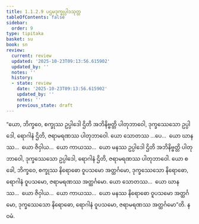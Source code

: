 ```yaml
---
title: 1.1.2.9 ပဌမဒုက္ခုပ္ပါဒသုတ္တ
tableOfContents: false
sidebar:
  order: 9
type: tipitaka
basket: su
book: sn
review:
  current: review
  updated: '2025-10-23T09:13:56.615902'
  updated_by: ''
  notes: ''
  history:
  - state: review
    date: '2025-10-23T09:13:56.615902'
    updated_by: ''
    notes: ''
    previous_state: draft
---
```



<ReviewStatus review={frontmatter.review} showDetails={true} />

<HypothesisAnnotation frontmatter={frontmatter} />

<DynamicBreadcrumb />

<Division number="21" book="sn" e="ch" v="18" p="282">

<Paragraph number="54" book="sn">
“ယော, ဘိက္ခဝေ, စက္ခုဿ ဥပ္ပါဒေါ ဌိတိ အဘိနိဗ္ဗတ္တိ ပါတုဘာဝေါ, ဒုက္ခဿေသော ဥပ္ပါဒေါ, ရောဂါနံ ဌိတိ, ဇရာမရဏဿ ပါတုဘာဝေါ. ယော သောတဿ …ပေ…  ယော ဃာနဿ…  ယော ဇိဝှါယ…  ယော ကာယဿ…  ယော မနဿ ဥပ္ပါဒေါ ဌိတိ အဘိနိဗ္ဗတ္တိ ပါတုဘာဝေါ, ဒုက္ခဿေသော ဥပ္ပါဒေါ, ရောဂါနံ ဌိတိ, ဇရာမရဏဿ ပါတုဘာဝေါ.
</Paragraph>

<Paragraph number="55" book="sn">
ယော စ ခေါ, ဘိက္ခဝေ, စက္ခုဿ နိရောဓော ဝူပသမော အတ္ထင်္ဂမော, ဒုက္ခဿေသော နိရောဓော, ရောဂါနံ ဝူပသမော, ဇရာမရဏဿ အတ္ထင်္ဂမော. ယော သောတဿ…  ယော ဃာနဿ…  ယော ဇိဝှါယ…  ယော ကာယဿ…  ယော မနဿ နိရောဓော ဝူပသမော အတ္ထင်္ဂမော, ဒုက္ခဿေသော နိရောဓော, ရောဂါနံ ဝူပသမော, ဇရာမရဏဿ အတ္ထင်္ဂမော”တိ.

</Paragraph>
</Division>

<Paragraph number="56" type="center" book="sn">
နဝမံ.
</Paragraph>